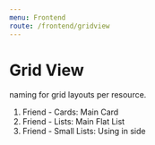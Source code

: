 ```yaml
---
menu: Frontend
route: /frontend/gridview
---
```


# Grid View

naming for grid layouts per resource.

1. Friend - Cards: Main Card
2. Friend - Lists: Main Flat List
3. Friend - Small Lists: Using in side
